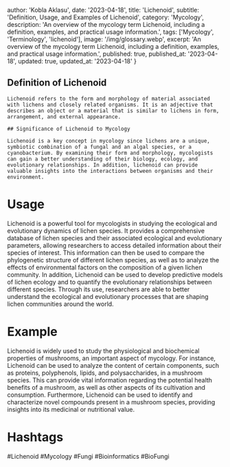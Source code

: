 
  author: 'Kobla Aklasu',
  date: '2023-04-18',
  title: 'Lichenoid',
  subtitle: 'Definition, Usage, and Examples of Lichenoid',
  category: 'Mycology',
  description: 'An overview of the mycology term Lichenoid, including a definition, examples, and practical usage information.',
  tags: ['Mycology', 'Terminology', 'lichenoid'],
  image: '/img/glossary.webp',
  excerpt: 'An overview of the mycology term Lichenoid, including a definition, examples, and practical usage information.',
  published: true,
  published_at: '2023-04-18',
  updated: true,
  updated_at: '2023-04-18'
}




## Definition of Lichenoid
    
    Lichenoid refers to the form and morphology of material associated with lichens and closely related organisms. It is an adjective that describes an object or a material that is similar to lichens in form, arrangement, and external appearance.
    
    ## Significance of Lichenoid to Mycology
    
    Lichenoid is a key concept in mycology since lichens are a unique, symbiotic combination of a fungal and an algal species, or a cyanobacterium. By examining their form and morphology, mycologists can gain a better understanding of their biology, ecology, and evolutionary relationships. In addition, lichenoid can provide valuable insights into the interactions between organisms and their environment.

# Usage

Lichenoid is a powerful tool for mycologists in studying the ecological and evolutionary dynamics of lichen species. It provides a comprehensive database of lichen species and their associated ecological and evolutionary parameters, allowing researchers to access detailed information about their species of interest. This information can then be used to compare the phylogenetic structure of different lichen species, as well as to analyze the effects of environmental factors on the composition of a given lichen community. In addition, Lichenoid can be used to develop predictive models of lichen ecology and to quantify the evolutionary relationships between different species. Through its use, researchers are able to better understand the ecological and evolutionary processes that are shaping lichen communities around the world.

# Example

Lichenoid is widely used to study the physiological and biochemical properties of mushrooms, an important aspect of mycology. For instance, Lichenoid can be used to analyze the content of certain components, such as proteins, polyphenols, lipids, and polysaccharides, in a mushroom species. This can provide vital information regarding the potential health benefits of a mushroom, as well as other aspects of its cultivation and consumption. Furthermore, Lichenoid can be used to identify and characterize novel compounds present in a mushroom species, providing insights into its medicinal or nutritional value.

# Hashtags

#Lichenoid #Mycology #Fungi #Bioinformatics #BioFungi

